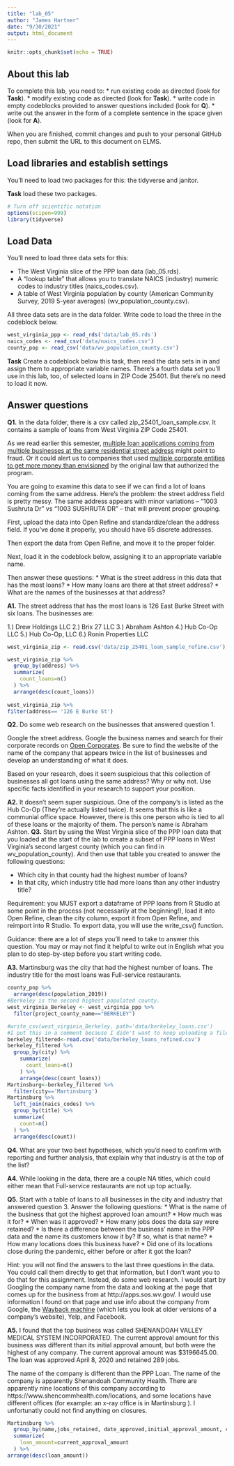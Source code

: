 ```yaml
---
title: "lab_05"
author: "James Hartner"
date: "9/30/2021"
output: html_document
---
```


```r
knitr::opts_chunk$set(echo = TRUE)
```

## About this lab

To complete this lab, you need to:
* run existing code as directed (look for **Task**).
* modify existing code as directed (look for **Task**).
* write code in empty codeblocks provided to answer questions included (look for **Q**).
* write out the answer in the form of a complete sentence in the space given (look for **A**).

When you are finished, commit changes and push to your personal GitHub repo, then submit the URL to this document on ELMS.

## Load libraries and establish settings

You'll need to load two packages for this: the tidyverse and janitor.

**Task** load these two packages.

```r
# Turn off scientific notation
options(scipen=999)
library(tidyverse)
```

## Load Data

You'll need to load three data sets for this:

* The West Virginia slice of the PPP loan data (lab_05.rds).
* A "lookup table" that allows you to translate NAICS (industry) numeric codes to industry titles (naics_codes.csv).
* A table of West Virginia population by county (American Community Survey, 2019 5-year averages) (wv_population_county.csv).

All three data sets are in the data folder.  Write code to load the three in the codeblock below.
```r
west_virginia_ppp <- read_rds('data/lab_05.rds') 
naics_codes <- read_csv('data/naics_codes.csv')
county_pop <- read_csv('data/wv_population_county.csv')

```
**Task** Create a codeblock below this task, then read the data sets in in and assign them to appropriate variable names. There's a fourth data set you'll use in this lab, too, of selected loans in ZIP Code 25401. But there's no need to load it now.

## Answer questions

**Q1.** In the data folder, there is a csv called zip_25401_loan_sample.csv.  It contains a sample of loans from West Virginia ZIP Code 25401. 

As we read earlier this semester, [multiple loan applications coming from multiple businesses at the same residential street address](https://www.nytimes.com/2021/08/17/business/ppp-fraud-covid.html) might point to fraud. Or it could alert us to companies that used [multiple corporate entities to get more money than envisioned](https://www.propublica.org/article/different-names-same-address-how-big-businesses-got-government-loans-meant-for-small-businesses) by the original law that authorized the program.   

You are going to examine this data to see if we can find a lot of loans coming from the same address.  Here's the problem: the street address field is pretty messy.  The same address appears with minor variations --  "1003 Sushruta Dr" vs "1003 SUSHRUTA DR" -- that will prevent proper grouping. 

First, upload the data into Open Refine and standardize/clean the address field. If you've done it properly, you should have 65 discrete addresses. 

Then export the data from Open Refine, and move it to the proper folder. 

Next, load it in the codeblock below, assigning it to an appropriate variable name. 

Then answer these questions:
* What is the street address in this data that has the most loans?
* How many loans are there at that street address?
* What are the names of the businesses at that address?

**A1.**
The street address that has the most loans is 126 East Burke Street with six loans. The businesses are:

1.) Drew Holdings LLC
2.) Brix 27 LLC
3.) Abraham Ashton
4.) Hub Co-Op LLC
5.) Hub Co-Op, LLC
6.) Ronin Properties LLC


```r
west_virginia_zip <- read.csv('data/zip_25401_loan_sample_refine.csv')

west_virginia_zip %>%
  group_by(address) %>%
  summarize(
    count_loans=n()
  ) %>%
  arrange(desc(count_loans))
 
west_virginia_zip %>%
filter(address== '126 E Burke St')
```

**Q2.** Do some web research on the businesses that answered question 1.  

Google the street address.  Google the business names and search for their corporate records on [Open Corporates](https://opencorporates.com/). Be sure to find the website of the name of the company that appears twice in the list of businesses and develop an understanding of what it does. 

Based on your research, does it seem suspicious that this collection of businesses all got loans using the same address? Why or why not. Use specific facts identified in your research to support your position. 

**A2.**
It doesn't seem super suspicious. One of the company's is listed as the Hub Co-Op (They're actually listed twice). It seems that this is like a communial office space. However, there is this one person who is tied to all of these loans or the majority of them. The person's name is Abraham Ashton.
**Q3.** Start by using the West Virginia slice of the PPP loan data that you loaded at the start of the lab to create a subset of PPP loans in West Virginia's second largest county (which you can find in wv_population_county). And then use that table you created to answer the following questions:

* Which city in that county had the highest number of loans? 
* In that city, which industry title had more loans than any other industry title? 

Requirement: you MUST export a dataframe of PPP loans from R Studio at some point in the process (not necessarily at the beginning!), load it into Open Refine, clean the city column, export it from Open Refine, and reimport into R Studio. To export data, you will use the write_csv() function.

Guidance: there are a lot of steps you'll need to take to answer this question. You may or may not find it helpful to write out in English what you plan to do step-by-step before you start writing code.   

**A3.**
Martinsburg was the city that had the highest number of loans. The industry title for the most loans was Full-service restaurants.

```r
county_pop %>%
  arrange(desc(population_2019))
#Berkeley is the second highest populated county.
west_virginia_Berkeley <- west_virginia_ppp %>%
  filter(project_county_name=="BERKELEY")

#write_csv(west_virginia_Berkeley, path='data/berkeley_loans.csv')
#I put this in a comment because I didn't want to keep uploading a file
berkeley_filtered<-read.csv('data/berkeley_loans_refined.csv')
berkeley_filtered %>%
  group_by(city) %>%
    summarize(
      count_loans=n()
    ) %>%
    arrange(desc(count_loans))
Martinsburg<-berkeley_filtered %>%
  filter(city=='Martinsburg')
Martinsburg %>%
  left_join(naics_codes) %>%
  group_by(title) %>%
  summarize(
    count=n()
  ) %>%
  arrange(desc(count))
```

**Q4.** What are your two best hypotheses, which you'd need to confirm with reporting and further analysis, that explain why that industry is at the top of the list?

**A4.** 
While looking in the data, there are a couple NA titles, which could either mean that Full-service restaurants are not up top actually. 

**Q5.** Start with a table of loans to all businesses in the city and industry that answered question 3. Answer the following questions:
* What is the name of the business that got the highest approved loan amount? 
* How much was it for?
* When was it approved?
* How many jobs does the data say were retained?
* Is there a difference between the business' name in the PPP data and the name its customers know it by? If so, what is that name?
* How many locations does this business have? 
* Did one of its locations close during the pandemic, either before or after it got the loan?

Hint: you will not find the answers to the last three questions in the data.  You could call them directly to get that information, but I don't want you to do that for this assignment.  Instead, do some web research. I would start by Googling the company name from the data and looking at the page that comes up for the business from at http://apps.sos.wv.gov/. I would use information I found on that page and use info about the company from Google, the [Wayback machine](https://archive.org/web/) (which lets you look at older versions of a company's website), Yelp, and Facebook. 

**A5.**
I found that the top business was called SHENANDOAH VALLEY MEDICAL SYSTEM INCORPORATED. The current approval amount for this business was different than its initial approval amount, but both were the highest of any company. The current approval amount was $3196645.00. The loan was approved April 8, 2020 and retained 289 jobs. 

The name of the company is different than the PPP Loan. The name of the company is apparently Shenandoah Community Health. There are apparently nine locations of this company according to https://www.shencommhealth.com/locations, and some locations have different offices (for example: an x-ray office is in Martinsburg ). I unfortunatly could not find anything on closures. 
```r
Martinsburg %>%
  group_by(name,jobs_retained, date_approved,initial_approval_amount, current_approval_amount) %>%
  summarize(
    loan_amount=current_approval_amount
  ) %>%
arrange(desc(loan_amount))
```